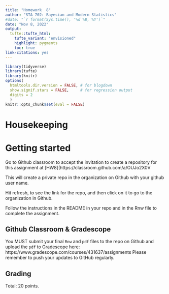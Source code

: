 ```yaml
---
title: "Homework  8"
author: "STA 702: Bayesian and Modern Statistics"
#date: "`r format(Sys.time(), '%d %B, %Y')`"
date: "Nov 8, 2022"
output: 
  tufte::tufte_html:
    tufte_variant: "envisioned"
    highlight: pygments
    toc: true
link-citations: yes
---
```


```r
library(tidyverse)
library(tufte)
library(knitr)
options(
  htmltools.dir.version = FALSE, # for blogdown
  show.signif.stars = FALSE,     # for regression output
  digits = 2
  )
knitr::opts_chunk$set(eval = FALSE)
```

# Housekeeping


# Getting started

Go to Github classroom to  accept the invitation to create a repository for this assignment  at [HW8](https://classroom.github.com/a/OUJo2X0V

This will create a private repo in the  organization on Github with your github user name. 

Hit refresh, to see the link for the repo, and then click on it to go to the  organization in Github.

Follow the instructions in the README in your repo and in the  Rnw file to complete the assignment. 

## Github Classroom & Gradescope

You MUST submit your final `Rnw` and  `pdf` files to the repo on Github and upload the `pdf` to Gradescope here:  https://www.gradescope.com/courses/431637/assignments  Please remember to push your updates to GitHub regularly.


## Grading

Total: 20 points.
  